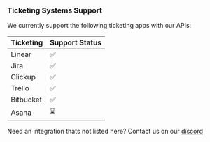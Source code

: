 ### Ticketing Systems Support

We currently support the following ticketing apps with our APIs:

| Ticketing | Support Status |
| --------- | -------------- |
| Linear    | ✅             |
| Jira      | ✅             |
| Clickup   | ✅             |
| Trello    | ✅             |
| Bitbucket | ✅             |
| Asana     | ⌛             |

Need an integration thats not listed here? Contact us on our [discord](https://discord.gg/q5K5cRhymW)
